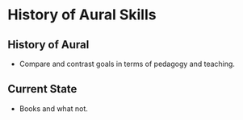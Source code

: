# History of Aural Skills 

## History of Aural 

* Compare and contrast goals in terms of pedagogy and teaching. 

## Current State 

* Books and what not. 
